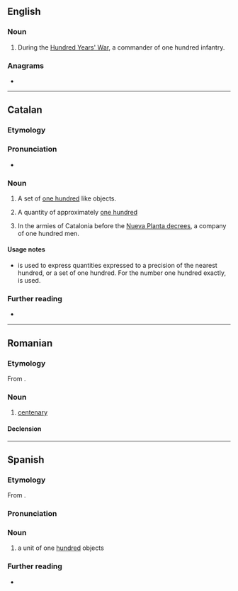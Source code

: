 ==English==

===Noun===
{{en-noun}}

# {{lb|en|historical|military}} During the [[:w:Hundred Years' War|Hundred Years' War]], a commander of one hundred infantry.

===Anagrams===
* {{anagrams|en|a=aceennrt|enneract|entrance|rectenna}}

----

==Catalan==

===Etymology===
{{af|ca|centè|-ar}}

===Pronunciation===
* {{ca-IPA}}

===Noun===
{{ca-noun|m}}

# A set of [[one hundred]] like objects.
#: {{ux|ca|Prop d'un '''centenar''' de persones es van congregar ahir a la plaça Sant Jaume.|Nearly a '''hundred''' people came together yesterday at the Plaça Sant Jaume.}}
# A quantity of approximately [[one hundred]]
# {{lb|ca|historical|military}} In the armies of Catalonia before the [[:w:Nueva Planta decrees|Nueva Planta decrees]], a company of one hundred men.

====Usage notes====
* {{m|ca||Centenar}} is used to express quantities expressed to a precision of the nearest hundred, or a set of one hundred. For the number one hundred exactly, {{m|ca|cent}} is used.

===Further reading===
* {{R:IEC2}}

----

==Romanian==

===Etymology===
From {{bor|ro|la|centenarius}}.

===Noun===
{{ro-noun|n|centenare}}

# [[centenary]]

====Declension====
{{ro-noun-n}}

----

==Spanish==

===Etymology===
From {{suffix|es|centena|ar}}.

===Pronunciation===
{{es-IPA}}

===Noun===
{{es-noun|m}}

# a unit of one [[hundred]] objects
#: {{syn|es|centena}}

===Further reading===
* {{R:DRAE}}